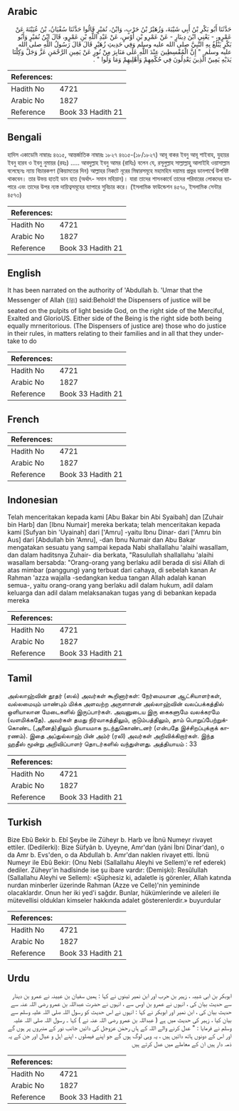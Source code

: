 ## Arabic


<div dir="rtl" lang="ar" style={{fontSize:'larger',backgroundColor:'#f8f9fa',padding:20}}>
حَدَّثَنَا أَبُو بَكْرِ بْنُ أَبِي شَيْبَةَ، وَزُهَيْرُ بْنُ حَرْبٍ، وَابْنُ، نُمَيْرٍ قَالُوا حَدَّثَنَا سُفْيَانُ، بْنُ عُيَيْنَةَ عَنْ عَمْرٍو، - يَعْنِي ابْنَ دِينَارٍ - عَنْ عَمْرِو بْنِ أَوْسٍ، عَنْ عَبْدِ اللَّهِ بْنِ عَمْرٍو، قَالَ ابْنُ نُمَيْرٍ وَأَبُو بَكْرٍ يَبْلُغُ بِهِ النَّبِيَّ صلى الله عليه وسلم وَفِي حَدِيثِ زُهَيْرٍ قَالَ قَالَ رَسُولُ اللَّهِ صلى الله عليه وسلم ‏ "‏ إِنَّ الْمُقْسِطِينَ عِنْدَ اللَّهِ عَلَى مَنَابِرَ مِنْ نُورٍ عَنْ يَمِينِ الرَّحْمَنِ عَزَّ وَجَلَّ وَكِلْتَا يَدَيْهِ يَمِينٌ الَّذِينَ يَعْدِلُونَ فِي حُكْمِهِمْ وَأَهْلِيهِمْ وَمَا وَلُوا ‏"‏ ‏.‏
</div>
<div style={{backgroundColor:'#f8f9fa',padding:20, marginBottom: 10}}><table> <thead> <tr> <th>References:</th> <th></th> </tr> </thead> <tbody><tr><td>Hadith No</td><td>4721</td></tr><tr><td>Arabic No</td><td>1827</td></tr><tr><td>Reference</td><td>Book 33 Hadith 21</td></tr></tbody></table></div>

## Bengali


<div dir="ltr" lang="bn" style={{fontSize:'larger',backgroundColor:'#f8f9fa',padding:20}}>
হাদিস একাডেমি নাম্বারঃ ৪৬১৫, আন্তর্জাতিক নাম্বারঃ ১৮২৭ ৪৬১৫-(১৮/১৮২৭) আবূ বাকর ইবনু আবূ শাইবাহ, যুহায়র ইবনু হারব ও ইবনু নুমায়র (রহঃ) ..... আবদুল্লাহ ইবনু আমর (রাযিঃ) বলেন যে, রসূলুল্লাহ সাল্লাল্লাহু আলাইহি ওয়াসাল্লাম বলেছেনঃ ন্যায় বিচারকগণ (কিয়ামতের দিন) আল্লাহর নিকটে নূরের মিম্বারসমূহে মহামহিম দয়াময় প্রভুর ডানপাৰ্শ্বে উপবিষ্ট থাকবেন। তার উভয় হাতই ডান হাত (অর্থাৎ- সমান মহিয়ান)। যারা তাদের শাসনকার্যে তাদের পরিবারের লোকদের ব্যাপারে এবং তাদের উপর ন্যস্ত দায়িত্বসমূহের ব্যাপারে সুবিচার করে। (ইসলামিক ফাউন্ডেশন ৪৫৭০, ইসলামিক সেন্টার ৪৫৭৩)
</div>
<div style={{backgroundColor:'#f8f9fa',padding:20, marginBottom: 10}}><table> <thead> <tr> <th>References:</th> <th></th> </tr> </thead> <tbody><tr><td>Hadith No</td><td>4721</td></tr><tr><td>Arabic No</td><td>1827</td></tr><tr><td>Reference</td><td>Book 33 Hadith 21</td></tr></tbody></table></div>

## English


<div dir="ltr" lang="en" style={{fontSize:'larger',backgroundColor:'#f8f9fa',padding:20}}>
It has been narrated on the authority of 'Abdullah b. 'Umar that the Messenger of Allah (ﷺ) said:Behold! the Dispensers of justice will be seated on the pulpits of light beside God, on the right side of the Merciful, Exalted and GlorioUS. Either side of the Being is the right side both being equally mrneritorious. (The Dispensers of justice are) those who do justice in their rules, in matters relating to their families and in all that they undertake to do
</div>
<div style={{backgroundColor:'#f8f9fa',padding:20, marginBottom: 10}}><table> <thead> <tr> <th>References:</th> <th></th> </tr> </thead> <tbody><tr><td>Hadith No</td><td>4721</td></tr><tr><td>Arabic No</td><td>1827</td></tr><tr><td>Reference</td><td>Book 33 Hadith 21</td></tr></tbody></table></div>

## French


<div dir="ltr" lang="fr" style={{fontSize:'larger',backgroundColor:'#f8f9fa',padding:20}}>

</div>
<div style={{backgroundColor:'#f8f9fa',padding:20, marginBottom: 10}}><table> <thead> <tr> <th>References:</th> <th></th> </tr> </thead> <tbody><tr><td>Hadith No</td><td>4721</td></tr><tr><td>Arabic No</td><td>1827</td></tr><tr><td>Reference</td><td>Book 33 Hadith 21</td></tr></tbody></table></div>

## Indonesian


<div dir="ltr" lang="id" style={{fontSize:'larger',backgroundColor:'#f8f9fa',padding:20}}>
Telah menceritakan kepada kami [Abu Bakar bin Abi Syaibah] dan [Zuhair bin Harb] dan [Ibnu Numair] mereka berkata; telah menceritakan kepada kami [Sufyan bin 'Uyainah] dari ['Amru] -yaitu Ibnu Dinar- dari ['Amru bin Aus] dari [Abdullah bin 'Amru], -dan Ibnu Numair dan Abu Bakar mengatakan sesuatu yang sampai kepada Nabi shallallahu 'alaihi wasallam, dan dalam haditsnya Zuhair- dia berkata, "Rasulullah shallallahu 'alaihi wasallam bersabda: "Orang-orang yang berlaku adil berada di sisi Allah di atas mimbar (panggung) yang terbuat dari cahaya, di sebelah kanan Ar Rahman 'azza wajalla -sedangkan kedua tangan Allah adalah kanan semua-, yaitu orang-orang yang berlaku adil dalam hukum, adil dalam keluarga dan adil dalam melaksanakan tugas yang di bebankan kepada mereka
</div>
<div style={{backgroundColor:'#f8f9fa',padding:20, marginBottom: 10}}><table> <thead> <tr> <th>References:</th> <th></th> </tr> </thead> <tbody><tr><td>Hadith No</td><td>4721</td></tr><tr><td>Arabic No</td><td>1827</td></tr><tr><td>Reference</td><td>Book 33 Hadith 21</td></tr></tbody></table></div>

## Tamil


<div dir="ltr" lang="ta" style={{fontSize:'larger',backgroundColor:'#f8f9fa',padding:20}}>
அல்லாஹ்வின் தூதர் (ஸல்) அவர்கள் கூறினார்கள்: நேர்மையான ஆட்சியாளர்கள், வல்லமையும் மாண்பும் மிக்க அளவற்ற அருளாளன் அல்லாஹ்வின் வலப்பக்கத்தில் ஒளியாலான மேடைகளில் இருப்பார்கள். அவனுடைய இரு கைகளுமே வலக்கரமே (வளமிக்கதே). அவர்கள் தமது நிர்வாகத்திலும், குடும்பத்திலும், தாம் பொறுப்பேற்றுக்கொண்ட (அனைத்)திலும் நியாயமாக நடந்துகொண்டனர் (என்பதே இச்சிறப்புக்குக் காரணம்). இதை அப்துல்லாஹ் பின் அம்ர் (ரலி) அவர்கள் அறிவிக்கிறார்கள். இந்த ஹதீஸ் மூன்று அறிவிப்பாளர் தொடர்களில் வந்துள்ளது. அத்தியாயம் : 33
</div>
<div style={{backgroundColor:'#f8f9fa',padding:20, marginBottom: 10}}><table> <thead> <tr> <th>References:</th> <th></th> </tr> </thead> <tbody><tr><td>Hadith No</td><td>4721</td></tr><tr><td>Arabic No</td><td>1827</td></tr><tr><td>Reference</td><td>Book 33 Hadith 21</td></tr></tbody></table></div>

## Turkish


<div dir="ltr" lang="tr" style={{fontSize:'larger',backgroundColor:'#f8f9fa',padding:20}}>
Bize Ebû Bekir b. Ebî Şeybe ile Züheyr b. Harb ve İbnü Numeyr rivayet ettiler. (Dedilerki): Bize Süfyân b. Uyeyne, Amr'dan (yâni İbni Dinar'dan), o da Amr b. Evs'den, o da Abdullah b. Amr'dan naklen rivayet etti. İbnü Numeyr ile Ebû Bekir: (Onu Nebi (Sallallahu Aleyhi ve Sellem)'e ref ederek) dediler. Züheyr'in hadîsinde ise şu ibare vardır: (Demişki): Resûlullah (Sallallahu Aleyhi ve Sellem): «Şüphesiz ki, adaletle iş görenler, Allah katında nurdan minberler üzerinde Rahman (Azze ve Celle)'nin yemininde olacaklardır. Onun her iki yed'i sağdır. Bunlar, hükümlerinde ve aileleri ile mütevellisi oldukları kimseler hakkında adalet gösterenlerdir.» buyurdular
</div>
<div style={{backgroundColor:'#f8f9fa',padding:20, marginBottom: 10}}><table> <thead> <tr> <th>References:</th> <th></th> </tr> </thead> <tbody><tr><td>Hadith No</td><td>4721</td></tr><tr><td>Arabic No</td><td>1827</td></tr><tr><td>Reference</td><td>Book 33 Hadith 21</td></tr></tbody></table></div>

## Urdu


<div dir="rtl" lang="ur" style={{fontSize:'larger',backgroundColor:'#f8f9fa',padding:20}}>
ابوبکر بن ابی شیبہ ، زہیر بن حرب اور ابن نمیر تینوں نے کہا : ہمیں سفیان بن عیینہ نے عمرو بن دینار سے حدیث بیان کی ، انہوں نے عمرو بن اوس سے ، انہوں نے حضرت عبداللہ بن عمرو رضی اللہ عنہ سے حدیث بیان کی ، ابن نمیر اور ابوبکر نے کہا : انہوں نے اس حدیث کو رسول اللہ صلی اللہ علیہ وسلم سے بیان کیا ، زہیر کی حدیث میں ہے ( عبداللہ بن عمرو رضی اللہ عنہ نے ) کہا ۔ رسول اللہ صلی اللہ علیہ وسلم نے فرمایا : " عدل کرنے والے اللہ کے ہاں رحمٰن عزوجل کی دائیں جانب نور کے منبروں پر ہوں گے اور اس کے دونوں ہاتھ دائیں ہیں ، یہ وہی لوگ ہوں گے جو اپنے فیصلوں ، اپنے اہل و عیال اور جن کے یہ ذمہ دار ہیں ان کے معاملے میں عدل کرتے ہیں
</div>
<div style={{backgroundColor:'#f8f9fa',padding:20, marginBottom: 10}}><table> <thead> <tr> <th>References:</th> <th></th> </tr> </thead> <tbody><tr><td>Hadith No</td><td>4721</td></tr><tr><td>Arabic No</td><td>1827</td></tr><tr><td>Reference</td><td>Book 33 Hadith 21</td></tr></tbody></table></div>